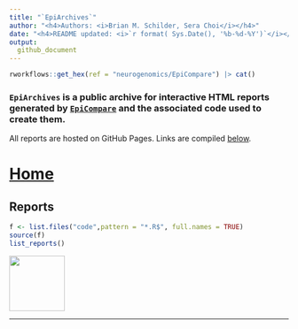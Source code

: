 ```yaml
---
title: "`EpiArchives`"  
author: "<h4>Authors: <i>Brian M. Schilder, Sera Choi</i></h4>" 
date: "<h4>README updated: <i>`r format( Sys.Date(), '%b-%d-%Y')`</i></h4>"
output:
  github_document
---
```


```r
rworkflows::get_hex(ref = "neurogenomics/EpiCompare") |> cat()
```


### `EpiArchives` is a public archive for interactive HTML reports generated by [`EpiCompare`](https://github.com/neurogenomics/EpiCompare) and the associated code used to create them. 

All reports are hosted on GitHub Pages. Links are compiled [below](#reports).

# [Home](https://neurogenomics.github.io/EpiArchives)

## Reports {#reports}

```r
f <- list.files("code",pattern = "*.R$", full.names = TRUE)
source(f)
list_reports()
```

<a href='https://github.com/neurogenomics/EpiArchives' target='_blank'><img src="https://github.githubassets.com/images/modules/logos_page/GitHub-Mark.png" width="100" height="100"></a>

<hr>
